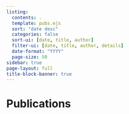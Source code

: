 ```yaml
---
listing:
  contents: .
  template: pubs.ejs
  sort: "date desc"
  categories: false
  sort-ui: [date, title, author]
  filter-ui: [date, title, author, details]
  date-format: "YYYY"
  page-size: 50
sidebar: true
page-layout: full
title-block-banner: true
---
```


# Publications
